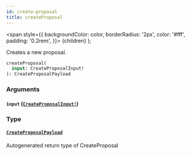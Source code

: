 ```yaml
---
id: create-proposal
title: createProposal
---
```


<span
style={{
      backgroundColor: color,
      borderRadius: '2px',
      color: '#fff',
      padding: '0.2rem',
    }}>
{children}
</span>
);

Creates a new proposal.

```graphql
createProposal(
  input: CreateProposalInput!
): CreateProposalPayload

```

### Arguments

#### `input` ([`CreateProposalInput!`](/api/inputs/create-proposal-input))

### Type

#### [`CreateProposalPayload`](/api/objects/create-proposal-payload)

Autogenerated return type of CreateProposal
